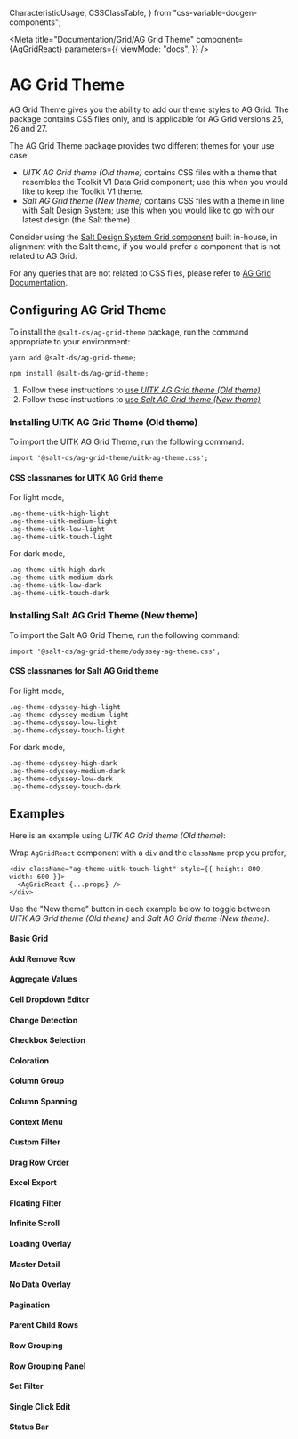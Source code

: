   CharacteristicUsage,
  CSSClassTable,
} from "css-variable-docgen-components";

<Meta
  title="Documentation/Grid/AG Grid Theme"
  component={AgGridReact}
  parameters={{
    viewMode: "docs",
  }}
/>

# AG Grid Theme

AG Grid Theme gives you the ability to add our theme styles to AG Grid. The package contains CSS files only, and is applicable for AG Grid versions 25, 26 and 27.

The AG Grid Theme package provides two different themes for your use case:

- _UITK AG Grid theme (Old theme)_ contains CSS files with a theme that resembles the Toolkit V1 Data Grid component; use this when you would like to keep the Toolkit V1 theme.
- _Salt AG Grid theme (New theme)_ contains CSS files with a theme in line with Salt Design System; use this when you would like to go with our latest design (the Salt theme).

Consider using the [Salt Design System Grid component](https://uitk.pages.dev/?path=/docs/documentation-grid-grid--page) built in-house, in alignment with the Salt theme, if you would prefer a component that is not related to AG Grid.

For any queries that are not related to CSS files, please refer to [AG Grid Documentation](https://www.ag-grid.com/javascript-data-grid/grid-api/).

## Configuring AG Grid Theme

To install the `@salt-ds/ag-grid-theme` package, run the command appropriate to your environment:

```
yarn add @salt-ds/ag-grid-theme;
```

```
npm install @salt-ds/ag-grid-theme;
```

1. Follow these instructions to [use _UITK AG Grid theme (Old theme)_](#uitk)
2. Follow these instructions to [use _Salt AG Grid theme (New theme)_](#salt)

### <a name="uitk"></a>Installing UITK AG Grid Theme (Old theme)

To import the UITK AG Grid Theme, run the following command:

```
import '@salt-ds/ag-grid-theme/uitk-ag-theme.css';
```

#### CSS classnames for UITK AG Grid theme

For light mode,

```
.ag-theme-uitk-high-light
.ag-theme-uitk-medium-light
.ag-theme-uitk-low-light
.ag-theme-uitk-touch-light
```

For dark mode,

```
.ag-theme-uitk-high-dark
.ag-theme-uitk-medium-dark
.ag-theme-uitk-low-dark
.ag-theme-uitk-touch-dark
```

### <a name="salt"></a>Installing Salt AG Grid Theme (New theme)

To import the Salt AG Grid Theme, run the following command:

```
import '@salt-ds/ag-grid-theme/odyssey-ag-theme.css';
```

#### CSS classnames for Salt AG Grid theme

For light mode,

```
.ag-theme-odyssey-high-light
.ag-theme-odyssey-medium-light
.ag-theme-odyssey-low-light
.ag-theme-odyssey-touch-light
```

For dark mode,

```
.ag-theme-odyssey-high-dark
.ag-theme-odyssey-medium-dark
.ag-theme-odyssey-low-dark
.ag-theme-odyssey-touch-dark
```

## Examples

Here is an example using _UITK AG Grid theme (Old theme)_:

Wrap `AgGridReact` component with a `div` and the `className` prop you prefer,

```
<div className="ag-theme-uitk-touch-light" style={{ height: 800, width: 600 }}>
  <AgGridReact {...props} />
</div>

```

Use the "New theme" button in each example below to toggle between _UITK AG Grid theme (Old theme)_ and _Salt AG Grid theme (New theme)_.

#### Basic Grid

<Canvas>
  <Story id="grid-ag-grid-theme--basic-grid" />
</Canvas>

#### Add Remove Row

<Canvas>
  <Story id="grid-ag-grid-theme--add-remove-row" />
</Canvas>

#### Aggregate Values

<Canvas>
  <Story id="grid-ag-grid-theme--aggregate-values" />
</Canvas>

#### Cell Dropdown Editor

<Canvas>
  <Story id="grid-ag-grid-theme--cell-dropdown-editor" />
</Canvas>

#### Change Detection

<Canvas>
  <Story id="grid-ag-grid-theme--change-detection" />
</Canvas>

#### Checkbox Selection

<Canvas>
  <Story id="grid-ag-grid-theme--checkbox-selection" />
</Canvas>

#### Coloration

<Canvas>
  <Story id="grid-ag-grid-theme--coloration" />
</Canvas>

#### Column Group

<Canvas>
  <Story id="grid-ag-grid-theme--column-group" />
</Canvas>

#### Column Spanning

<Canvas>
  <Story id="grid-ag-grid-theme--column-spanning" />
</Canvas>

#### Context Menu

<Canvas>
  <Story id="grid-ag-grid-theme--context-menu" />
</Canvas>

#### Custom Filter

<Canvas>
  <Story id="grid-ag-grid-theme--custom-filter" />
</Canvas>

#### Drag Row Order

<Canvas>
  <Story id="grid-ag-grid-theme--drag-row-order" />
</Canvas>

#### Excel Export

<Canvas>
  <Story id="grid-ag-grid-theme--excel-export" />
</Canvas>

#### Floating Filter

<Canvas>
  <Story id="grid-ag-grid-theme--floating-filter" />
</Canvas>

#### Infinite Scroll

<Canvas>
  <Story id="grid-ag-grid-theme--infinite-scroll" />
</Canvas>

#### Loading Overlay

<Canvas>
  <Story id="grid-ag-grid-theme--loading-overlay" />
</Canvas>

#### Master Detail

<Canvas>
  <Story id="grid-ag-grid-theme--master-detail" />
</Canvas>

#### No Data Overlay

<Canvas>
  <Story id="grid-ag-grid-theme--no-data-overlay" />
</Canvas>

#### Pagination

<Canvas>
  <Story id="grid-ag-grid-theme--pagination" />
</Canvas>

#### Parent Child Rows

<Canvas>
  <Story id="grid-ag-grid-theme--parent-child-rows" />
</Canvas>

#### Row Grouping

<Canvas>
  <Story id="grid-ag-grid-theme--row-grouping" />
</Canvas>

#### Row Grouping Panel

<Canvas>
  <Story id="grid-ag-grid-theme--row-grouping-panel" />
</Canvas>

#### Set Filter

<Canvas>
  <Story id="grid-ag-grid-theme--set-filter" />
</Canvas>

#### Single Click Edit

<Canvas>
  <Story id="grid-ag-grid-theme--single-click-edit" />
</Canvas>

#### Status Bar

<Canvas>
  <Story id="grid-ag-grid-theme--status-bar" />
</Canvas>
